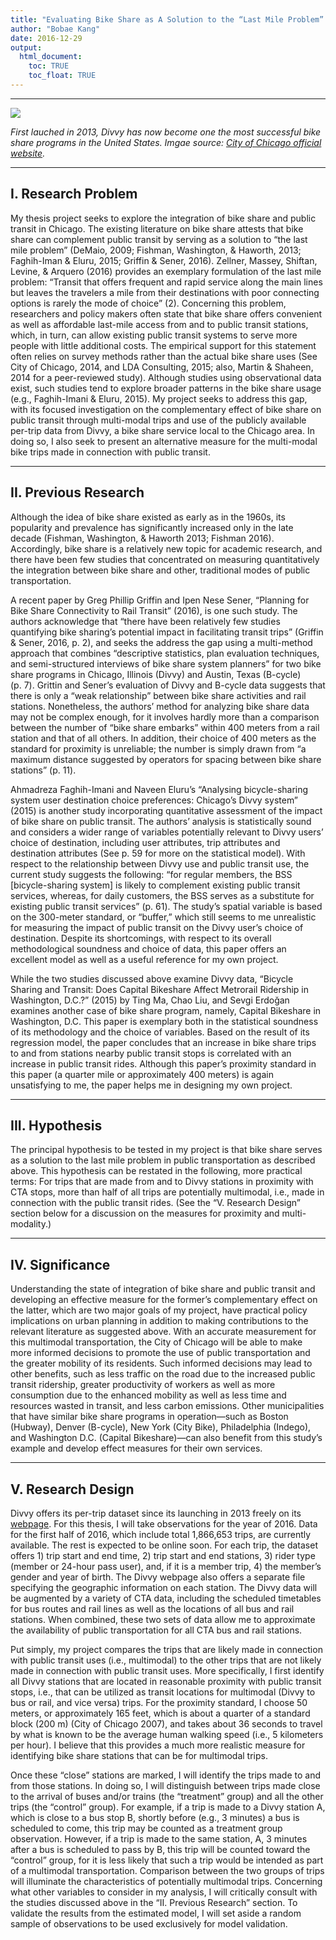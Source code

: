 ```yaml
---
title: "Evaluating Bike Share as A Solution to the “Last Mile Problem” in Public Transit"
author: "Bobae Kang"
date: 2016-12-29
output:
  html_document:
    toc: TRUE
    toc_float: TRUE
---
```

***
![](https://www.cityofchicago.org/content/dam/city/depts/cdot/Divvy/divvydockweb.jpg)
  
*First lauched in 2013, Divvy has now become one the most successful bike share programs in the United States. Imgae source: [City of Chicago official website](https://www.cityofchicago.org/city/en/depts/cdot/provdrs/bike/news/2013/jul/divvy_bikes_off_toafaststart.html).*

***
## I. Research Problem 
My thesis project seeks to explore the integration of bike share and public transit in Chicago. The existing literature on bike share attests that bike share can complement public transit by serving as a solution to “the last mile problem” (DeMaio, 2009; Fishman, Washington, & Haworth, 2013; Faghih-Iman & Eluru, 2015; Griffin & Sener, 2016). Zellner, Massey, Shiftan, Levine, & Arquero (2016) provides an exemplary formulation of the last mile problem: “Transit that offers frequent and rapid service along the main lines but leaves the travelers a mile from their destinations with poor connecting options is rarely the mode of choice” (2). Concerning this problem, researchers and policy makers often state that bike share offers convenient as well as affordable last-mile access from and to public transit stations, which, in turn, can allow existing public transit systems to serve more people with little additional costs. The empirical support for this statement often relies on survey methods rather than the actual bike share uses (See City of Chicago, 2014, and LDA Consulting, 2015; also, Martin & Shaheen, 2014 for a peer-reviewed study). Although studies using observational data exist, such studies tend to explore broader patterns in the bike share usage (e.g., Faghih-Imani & Eluru, 2015). My project seeks to address this gap, with its focused investigation on the complementary effect of bike share on public transit through multi-modal trips and use of the publicly available per-trip data from Divvy, a bike share service local to the Chicago area. In doing so, I also seek to present an alternative measure for the multi-modal bike trips made in connection with public transit.

***
## II. Previous Research
Although the idea of bike share existed as early as in the 1960s, its popularity and prevalence has significantly increased only in the late decade (Fishman, Washington, & Haworth 2013; Fishman 2016). Accordingly, bike share is a relatively new topic for academic research, and there have been few studies that concentrated on measuring quantitatively the integration between bike share and other, traditional modes of public transportation.
  
A recent paper by Greg Phillip Griffin and Ipen Nese Sener, “Planning for Bike Share Connectivity to Rail Transit” (2016), is one such study. The authors acknowledge that “there have been relatively few studies quantifying bike sharing’s potential impact in facilitating transit trips” (Griffin & Sener, 2016, p. 2), and seeks the address the gap using a multi-method approach that combines “descriptive statistics, plan evaluation techniques, and semi-structured interviews of bike share system planners” for two bike share programs in Chicago, Illinois (Divvy) and Austin, Texas (B-cycle) (p. 7). Grittin and Sener’s evaluation of Divvy and B-cycle data suggests that there is only a “weak relationship” between bike share activities and rail stations. Nonetheless, the authors’ method for analyzing bike share data may not be complex enough, for it involves hardly more than a comparison between the number of “bike share embarks” within 400 meters from a rail station and that of all others. In addition, their choice of 400 meters as the standard for proximity is unreliable; the number is simply drawn from “a maximum distance suggested by operators for spacing between bike share stations” (p. 11).

Ahmadreza Faghih-Imani and Naveen Eluru’s “Analysing bicycle-sharing system user destination choice preferences: Chicago’s Divvy system” (2015) is another study incorporating quantitative assessment of the impact of bike share on public transit. The authors’ analysis is statistically sound and considers a wider range of variables potentially relevant to Divvy users’ choice of destination, including user attributes, trip attributes and destination attributes (See p. 59 for more on the statistical model). With respect to the relationship between Divvy use and public transit use, the current study suggests the following: “for regular members, the BSS [bicycle-sharing system] is likely to complement existing public transit services, whereas, for daily customers, the BSS serves as a substitute for existing public transit services” (p. 61). The study’s spatial variable is based on the 300-meter standard, or “buffer,” which still seems to me unrealistic for measuring the impact of public transit on the Divvy user’s choice of destination. Despite its shortcomings, with respect to its overall methodological soundness and choice of data, this paper offers an excellent model as well as a useful reference for my own project.

While the two studies discussed above examine Divvy data, “Bicycle Sharing and Transit: Does Capital Bikeshare Affect Metrorail Ridership in Washington, D.C.?” (2015) by Ting Ma, Chao Liu, and Sevgi Erdoğan examines another case of bike share program, namely, Capital Bikeshare in Washington, D.C. This paper is exemplary both in the statistical soundness of its methodology and the choice of variables. Based on the result of its regression model, the paper concludes that an increase in bike share trips to and from stations nearby public transit stops is correlated with an increase in public transit rides. Although this paper’s proximity standard in this paper (a quarter mile or approximately 400 meters) is again unsatisfying to me, the paper helps me in designing my own project.


***
## III. Hypothesis
The principal hypothesis to be tested in my project is that bike share serves as a solution to the last mile problem in public transportation as described above. This hypothesis can be restated in the following, more practical terms: For trips that are made from and to Divvy stations in proximity with CTA stops, more than half of all trips are potentially multimodal, i.e., made in connection with the public transit rides. (See the “V. Research Design” section below for a discussion on the measures for proximity and multi-modality.)

***
## IV. Significance
Understanding the state of integration of bike share and public transit and developing an effective measure for the former’s complementary effect on the latter, which are two major goals of my project, have practical policy implications on urban planning in addition to making contributions to the relevant literature as suggested above. With an accurate measurement for this multimodal transportation, the City of Chicago will be able to make more informed decisions to promote the use of public transportation and the greater mobility of its residents. Such informed decisions may lead to other benefits, such as less traffic on the road due to the increased public transit ridership, greater productivity of workers as well as more consumption due to the enhanced mobility as well as less time and resources wasted in transit, and less carbon emissions. Other municipalities that have similar bike share programs in operation—such as Boston (Hubway), Denver (B-cycle), New York (City Bike), Philadelphia (Indego), and Washington D.C. (Capital Bikeshare)—can also benefit from this study’s example and develop effect measures for their own services.

***
## V. Research Design
Divvy offers its per-trip dataset since its launching in 2013 freely on its [webpage](https://www.divvybikes.com/data). For this thesis, I will take observations for the year of 2016. Data for the first half of 2016, which include total 1,866,653 trips, are currently available. The rest is expected to be online soon. For each trip, the dataset offers 1) trip start and end time, 2) trip start and end stations, 3) rider type (member or 24-hour pass user), and, if it is a member trip, 4) the member’s gender and year of birth. The Divvy webpage also offers a separate file specifying the geographic information on each station. The Divvy data will be augmented by a variety of CTA data, including the scheduled timetables for bus routes and rail lines as well as the locations of all bus and rail stations. When combined, these two sets of data allow me to approximate the availability of public transportation for all CTA bus and rail stations.
  
Put simply, my project compares the trips that are likely made in connection with public transit uses (i.e., multimodal) to the other trips that are not likely made in connection with public transit uses. More specifically, I first identify all Divvy stations that are located in reasonable proximity with public transit stops, i.e., that can be utilized as transit locations for multimodal (Divvy to bus or rail, and vice versa) trips. For the proximity standard, I choose 50 meters, or approximately 165 feet, which is about a quarter of a standard block (200 m) (City of Chicago 2007), and takes about 36 seconds to travel by what is known to be the average human walking speed (i.e., 5 kilometers per hour). I believe that this provides a much more realistic measure for identifying bike share stations that can be for multimodal trips.
  
Once these “close” stations are marked, I will identify the trips made to and from those stations. In doing so, I will distinguish between trips made close to the arrival of buses and/or trains (the “treatment” group) and all the other trips (the “control” group). For example, if a trip is made to a Divvy station A, which is close to a bus stop B, shortly before (e.g., 3 minutes) a bus is scheduled to come, this trip may be counted as a treatment group observation. However, if a trip is made to the same station, A, 3 minutes after a bus is scheduled to pass by B, this trip will be counted toward the “control” group, for it is less likely that such a trip would be intended as part of a multimodal transportation. Comparison between the two groups of trips will illuminate the characteristics of potentially multimodal trips. Concerning what other variables to consider in my analysis, I will critically consult with the studies discussed above in the “II. Previous Research” section. To validate the results from the estimated model, I will set aside a random sample of observations to be used exclusively for model validation.